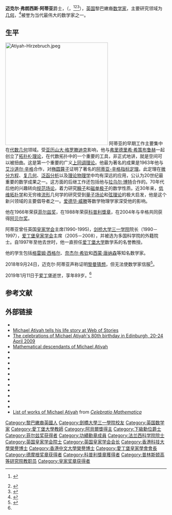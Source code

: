 {{Expand|time=2018-03-20T02:09:15+00:00}}
{{noteTA
|1=zh-hans:阿蒂亚;zh-hant:阿蒂亞;zh-tw:艾提亞;
}}
{{Infobox scientist
| name = 迈克尔·阿蒂亚爵士
| honorific_suffix = {{postnominals|country=GBR|OM|PRS|FRSE|FMedSci|FAA|FREng}}
| birth_name = Michael Francis Atiyah
| image = Michael Francis Atiyah.jpg
| image_size = 220px
| caption = 迈克尔·阿蒂亚，2007年。
| birth_date = {{birth date|1929|04|22}}<ref name="whoswho"/>
| birth_place = {{UK}}[[伦敦|伦敦]][[汉普斯特得|汉普斯特得]]
| death_date = {{death date and age|2019|01|11|1929|04|22}} <ref name="oxford-death"/><ref name="royal-society-death"/>
| death_place = {{SCO}}[[愛丁堡|愛丁堡]]
| residence = 
| nationality = {{UK}}
| field = [[数学|数学]]
| work_institutions = {{Plainlist|
* [[剑桥大学|剑桥大学]]
* [[牛津大学|牛津大学]]
* [[普林斯顿高等研究院|普林斯顿高等研究院]]
* [[爱丁堡大学|爱丁堡大学]]}}
| alma_mater = {{Plainlist|
* [[亞歷山大維多利亞學院|亞歷山大維多利亞學院]]
* [[曼徹斯特文法學校|曼徹斯特文法學校]]
* [[剑桥大学|剑桥大学]][[三一学院|三一学院]]}}
| doctoral_advisor = [[W·V·D·霍奇|W·V·D·霍奇]]<ref name="mathgene">{{MathGenealogy|id=30949}}</ref>
| doctoral_students = {{Plainlist|
* [[西蒙·唐纳森|西蒙·唐纳森]]
* [[K._David_Elworthy|K. David Elworthy]]
* [[奈杰尔·希钦|奈杰尔·希钦]]
* [[Lisa_Jeffrey|Lisa Jeffrey]]
* [[Frances_Kirwan|Frances Kirwan]]
* [[Peter_Kronheimer|Peter Kronheimer]]
* [[Ruth_Lawrence|Ruth Lawrence]]
* [[喬治·盧斯蒂格|喬治·盧斯蒂格]]
* [[Ian_R._Porteous|Ian R. Porteous]]
* Brian Sanderson
* [[格雷姆·西格尔|格雷姆·西格尔]]
* [[David_O._Tall|David O. Tall]]<ref name="mathgene"/>}}
| notable_students = [[爱德华·威滕|爱德华·威滕]]
| thesis_title = Some Applications of Topological Methods in Algebraic Geometry
| thesis_url = https://www.repository.cam.ac.uk/handle/1810/251002
| thesis_year = 1955
| known_for = [[阿蒂亞－辛格指標定理|阿蒂亞－辛格指標定理]]<br>[[K-理论|K-理论]]<br>[[Pin群|Pin群]]
| awards = {{Plainlist|
* [[菲尔兹奖|菲尔兹奖]] (1966年)
* [[皇家獎章|皇家獎章]] (1968年)
* [[德摩根奖章|德摩根奖章]] (1980年)
* [[科普利獎章|科普利獎章]] (1988年)
* [[阿贝尔奖|阿贝尔奖]] (2004年)
* [[皇家工程院|皇家工程院]]院士<ref>{{cite web|title=List of Fellows|url=http://www.raeng.org.uk/about-us/people-council-committees/the-fellowship/list-of-fellows|access-date=2014-11-18|archive-date=2016-06-08|archive-url=https://web.archive.org/web/20160608094405/http://www.raeng.org.uk/about-us/people-council-committees/the-fellowship/list-of-fellows|dead-url=no}}</ref> (1993年)}}
| footnotes = 
}}

'''迈克尔·弗朗西斯·阿蒂亚'''爵士，{{postnominals|country=GBR|OM|PRS|FRSE|FMedSci|FAA|FREng}}（{{lang-en|Sir '''Michael Francis Atiyah'''}}，{{bd|1929年|4月22日|2019年|1月11日|catIdx=Atiyah}}<ref name="whoswho">{{Who's Who | surname = ATIYAH | othernames = Sir Michael (Francis) | id = U5927 | volume = 2014 | edition = online edition via [[Oxford_University_Press|Oxford University Press]]}} {{subscription required}}</ref><ref name="oxford-death">{{cite web |url=https://www.maths.ox.ac.uk/node/31190 |title=Michael Atiyah 1929-2019 |publisher=University of Oxford Mathematical Institute |date=11 January 2019 |access-date=2019-01-11 |archive-date=2019-04-23 |archive-url=https://web.archive.org/web/20190423000847/https://www.maths.ox.ac.uk/node/31190 |dead-url=no }}</ref><ref name="royal-society-death">{{cite web |url=https://royalsociety.org/news/2019/01/tribute-to-former-president-of-the-royal-society-sir-michael-atiyah/ |title=A tribute to former President of the Royal Society Sir Michael Atiyah OM FRS (1929 - 2019) |publisher=The Royal Society |date=11 January 2019 |access-date=2019-01-11 |archive-date=2020-06-07 |archive-url=https://web.archive.org/web/20200607184039/https://royalsociety.org/news/2019/01/tribute-to-former-president-of-the-royal-society-sir-michael-atiyah/ |dead-url=no }}</ref>），[[英国|英国]]黎巴嫩裔[[数学家|数学家]]，主要研究领域为[[几何|几何]]，<ref name="mactutor">{{MacTutor Biography|id=Atiyah}}</ref>被誉为当代最伟大的数学家之一。

== 生平 ==
[[File:Atiyah-Hirzebruch.jpeg|320px]]
阿蒂亚的早期工作主要集中在[[代数几何|代数几何]]领域。受[[亚历山大·格罗滕迪克|亚历山大·格罗滕迪克]]影响，他与[[弗里德里希·希策布鲁赫|弗里德里希·希策布鲁赫]]一起创立了[[拓扑K-理论|拓扑K-理论]]，在代数拓扑中的一个重要的工具，非正式地讲，就是空间可以被扭曲。这是第一个重要的广义[[上同调理论|上同调理论]]。他最为著名的成果是1963年他与[[艾沙道尔·辛格|艾沙道尔·辛格]]合作，对[[椭圆算子|椭圆算子]]证明了著名的[[阿蒂亚-辛格指标定理|阿蒂亚-辛格指标定理]]。此定理在[[微分方程|微分方程]]、[[复几何|复几何]]、[[泛函分析|泛函分析]]以及[[理论物理学|理论物理学]]中均有深远的应用，公认为20世纪最重要的数学成果之一。这方面的后继工作还包括他与[[拉乌尔·博特|拉乌尔·博特]]合作的{{le|阿蒂亚-博特不动点定理|Atiyah–Bott fixed-point theorem}}。70年代后他的兴趣转向[[规范场论|规范场论]]，着力研究[[瞬子|瞬子]]和[[磁单极子|磁单极子]]的数学性质。近30年来，[[低维拓扑学|低维拓扑学]]和无穷维[[流形|流形]]几何学的研究受到[[量子场论|量子场论]]和[[弦理论|弦理论]]的极大启发，他是这个新兴领域的主要倡导者之一。[[爱德华·威滕|爱德华·威滕]]等数学物理学家深受他的影响。

他在1966年荣获[[菲尔兹奖|菲尔兹奖]]，在1988年荣获[[科普利獎章|科普利獎章]]，在2004年与辛格共同获得[[阿贝尔奖|阿贝尔奖]]。

阿蒂亚曾任英国[[皇家学会|皇家学会]]主席(1990-1995)，[[剑桥大学|剑桥大学]][[三一学院|三一学院]]院长（1990－1997），[[爱丁堡皇家学会|爱丁堡皇家学会]]主席（2005－2008），并被选为多国科学院的外籍院士。自1997年至他去世时，他一直担任[[爱丁堡大学|爱丁堡大学]]数学系的名誉教授。

他的学生包括[[格雷姆·西格尔|格雷姆·西格尔]]、[[奈杰尔·希钦|奈杰尔·希钦]]和[[西蒙·唐纳森|西蒙·唐纳森]]等知名数学家。

2018年9月24日，迈克尔·阿蒂亚声称证明[[黎曼猜想|黎曼猜想]]，但无法使数学家信服<ref>{{Cite news|url=https://www.cnbeta.com/articles/tech/771121.htm|title=黎曼猜想中秋节被证明了？数学家同行淡然并质疑|last=cnBeta|newspaper=cnBeta.COM|accessdate=2018-09-30|language=zh-CN|archive-date=2018-09-25|archive-url=https://web.archive.org/web/20180925104415/https://www.cnbeta.com/articles/tech/771121.htm|dead-url=no}}</ref>。

2019年1月11日于[[爱丁堡|爱丁堡]]逝世，享年89岁。<ref name="royal-society-death"/>

== 参考文献 ==
{{reflist}}

== 外部链接 ==
{{Sister project links| wikt=no | commons=no | b=no | n=no | q=Michael Atiyah | s=no | v=no | voy=no | species=no | d=no}}
*{{MathGenealogy|id=30949}}
*[http://webofstories.com/gl/michael.atiyah Michael Atiyah tells his life story at [[Web_of_Stories|Web of Stories]]]
*[http://www.maths.ed.ac.uk/~aar/atiyah80.htm The celebrations of Michael Atiyah's 80th birthday in Edinburgh, 20-24 April 2009] {{Wayback|url=http://webofstories.com/gl/michael.atiyah |date=20190912161108 }}
*[http://www.maths.ed.ac.uk/~aar/confer/atiyahd.pdf Mathematical descendants of Michael Atiyah] {{Wayback|url=http://www.maths.ed.ac.uk/~aar/confer/atiyahd.pdf |date=20160303180936 }}
*{{Citation|url= http://www.superstringtheory.com/people/atiyah.html|title= Sir Michael Atiyah on math, physics and fun|accessdate= 2008-08-14|website= superstringtheory.com|publisher= Official Superstring theory web site]|archive-url= https://web.archive.org/web/20080914135040/http://www.superstringtheory.com/people/atiyah.html|archive-date= 2008-09-14|dead-url= yes}}
*{{Citation |first=Michael |last=Atiyah |url=http://video.google.com/videoplay?docid=-5911099858813393554 |title=Beauty in Mathematics (video, 3m14s) |accessdate=2008-08-14 |archive-date=2011-05-26 |archive-url=https://web.archive.org/web/20110526211540/http://video.google.com/videoplay?docid=-5911099858813393554 |dead-url=no }}
*{{Citation |first=Michael |last=Atiyah |url=http://online.itp.ucsb.edu/plecture/atiyah/ |title=The nature of space (Online lecture) |accessdate=2008-08-14 |archive-date=2020-08-03 |archive-url=https://web.archive.org/web/20200803215854/http://online.itp.ucsb.edu/plecture/atiyah/ |dead-url=no }}
*{{Citation |first=Amba |last=Batra |date=8 November 2003 |url=http://cities.expressindia.com/fullstory.php?newsid=67555 |title=Maths guru with Einstein's dream prefers chalk to mouse. (Interview with Atiyah.) |accessdate=2008-08-14 |publisher=Delhi newsline |archive-url=https://web.archive.org/web/20090208121300/http://cities.expressindia.com/fullstory.php?newsid=67555 |archive-date=2009-02-08 |dead-url=yes }}
*{{Citation|title=Michael Atiyah:Euclid and Victoria|url=http://weekly.ahram.org.eg/1998/391/people.htm|archive-url=https://web.archive.org/web/20040816122817/http://weekly.ahram.org.eg/1998/391/people.htm|dead-url=yes|archive-date=2004-08-16|newspaper=Al-Ahram Weekly On-line|year=1998|issue=391|first=Hala|last=Halim|accessdate=2008-08-26}}
*{{Citation|first= James|last= Meek|newspaper= The Guardian|date= 21 April 2004|url= https://www.theguardian.com/education/2004/apr/21/highereducation.uk|title= Interview with Michael Atiyah|accessdate= 2008-08-14|location= London|archive-date= 2021-04-30|archive-url= https://web.archive.org/web/20210430092312/https://www.theguardian.com/education/2004/apr/21/highereducation.uk|dead-url= no}}
*{{Citation|url=http://www.newton.ac.uk/history/atiyah.html|title=Sir Michael Atiyah FRS|publisher=[[Isaac_Newton_Institute|Isaac Newton Institute]]|accessdate=2008-08-14|archive-date=2008-05-31|archive-url=https://web.archive.org/web/20080531085252/http://www.newton.ac.uk/history/atiyah.html|dead-url=yes}}
*{{Citation|url=http://www.ams.org/notices/200406/comm-abel.pdf|title=Atiyah and Singer receive 2004 Abel prize|journal=[[Notices_of_the_American_Mathematical_Society|Notices of the American Mathematical Society]]|year=2006|issue=6|pages=650–651|volume=51|accessdate=2008-08-14|archive-date=2008-09-10|archive-url=https://web.archive.org/web/20080910170610/http://www.ams.org/notices/200406/comm-abel.pdf|dead-url=no}}
*{{Citation|first=Martin|last=Raussen|first2=Christian|last2=Skau|url=http://www.abelprisen.no/en/prisvinnere/2004/interview_2004_1.html|title=Interview with Michael Atiyah and Isadore Singer|date=24 May 2004|accessdate=2008-08-14|archive-date=2012-03-14|archive-url=https://web.archive.org/web/20120314190540/http://www.abelprisen.no/en/prisvinnere/2004/interview_2004_1.html|dead-url=no}}
*{{Citation|url=http://owpdb.mfo.de/person_detail?id=124|title=Photos of Michael Francis Atiyah|publisher=Oberwolfach photo collection|accessdate=2008-08-14|archive-date=2021-04-30|archive-url=https://web.archive.org/web/20210430035922/https://owpdb.mfo.de/person_detail?id=124|dead-url=no}}
*{{Citation|url=http://www.timesonline.co.uk/tol/news/uk/scotland/article6143896.ece|title=Maths and the bomb: Sir Michael Atiyah at 80|first=Mike|last=Wade|publisher=Timesonline|location=London|date=21 April 2009|accessdate=2010-05-12|archive-date=2009-05-07|archive-url=https://web.archive.org/web/20090507224829/http://www.timesonline.co.uk/tol/news/uk/scotland/article6143896.ece|dead-url=no}}
*[http://celebratio.org/Atiyah_MF/article/36/ List of works of Michael Atiyah] {{Wayback|url=http://celebratio.org/Atiyah_MF/article/36/ |date=20141107063631 }} from [http://celebratio.org ''Celebratio Mathematica''] {{Wayback|url=http://celebratio.org/ |date=20120908064139 }}

{{S-start}}
{{S-aca}}
{{s-bef|before =[[乔治·波特|乔治·波特]]}}
{{s-ttl|title = [[皇家学会|皇家学会]]主席|时间 = 1990–1995}}
{{s-aft|after = Sir [[阿龙·克卢格|阿龙·克卢格]]}}
{{s-bef|before=[[安德鲁·赫胥黎|安德鲁·赫胥黎]]}}
{{s-ttl|title=[[剑桥大学三一学院|剑桥大学三一学院]]院长|时间=1990–1997}}
{{s-aft|after=[[阿马蒂亚·库马尔·森|阿马蒂亚·库马尔·森]]}}
{{s-bef|before=[[乔治·波特|乔治·波特]]}}
{{s-ttl|title=[[兰卡斯特大学|兰卡斯特大学]]校长|时间=1995–2005}}
{{s-aft|after=[[Peter_Williams_(physicist)|Sir Peter Williams]]}}
{{s-bef|before = [[宋达能|宋达能]]}}
{{s-ttl|title = [[爱丁堡皇家学会|爱丁堡皇家学会]]|时间 = 2005–2008}}
{{s-aft|after = [[卫奕信|卫奕信]]}}
{{S-ach}}
{{S-bef|before=[[Robin_Hill_(biochemist)|Robin Hill]]}}
{{S-ttl|title=[[科普利奖章|科普利奖章]]|years=1988}}
{{S-aft|after=[[色萨·米尔斯坦|色萨·米尔斯坦]]}}
{{S-end}}

{{菲尔兹奖}}
{{阿贝尔奖得主}}
{{皇家奖章获得者}}
{{德摩根奖章获得者}}
{{1951年至2000年科普利奖章获得者}}
{{萨维尔教授}}
{{皇家学会会长}}
{{Authority control}}

{{DEFAULTSORT:Atiyah, Michael Francis}}
[[Category:黎巴嫩裔英國人|Category:黎巴嫩裔英國人]]
[[Category:劍橋大學三一學院校友|Category:劍橋大學三一學院校友]]
[[Category:英国数学家|Category:英国数学家]]
[[Category:愛丁堡大學教師|Category:愛丁堡大學教師]]
[[Category:阿貝爾獎得主|Category:阿貝爾獎得主]]
[[Category:下級勳位爵士|Category:下級勳位爵士]]
[[Category:菲尔兹奖获得者|Category:菲尔兹奖获得者]]
[[Category:功績勳章成員|Category:功績勳章成員]]
[[Category:法兰西科学院院士|Category:法兰西科学院院士]]
[[Category:英国皇家学会院士|Category:英国皇家学会院士]]
[[Category:英国皇家学会会长|Category:英国皇家学会会长]]
[[Category:香港科技大學榮譽博士|Category:香港科技大學榮譽博士]]
[[Category:香港中文大學榮譽博士|Category:香港中文大學榮譽博士]]
[[Category:愛丁堡皇家學會會長|Category:愛丁堡皇家學會會長]]
[[Category:德摩根奖章获得者|Category:德摩根奖章获得者]]
[[Category:科普利獎章獲得者|Category:科普利獎章獲得者]]
[[Category:普林斯顿高等研究院教职员|Category:普林斯顿高等研究院教职员]]
[[Category:皇家奖章获得者|Category:皇家奖章获得者]]